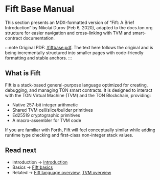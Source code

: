 
# Fift Base Manual

This section presents an MDX-formatted version of “Fift: A Brief Introduction” by Nikolai Durov (Feb 6, 2020), adapted to the docs.ton.org structure for easier navigation and cross-linking with TVM and smart-contract documentation.

:::note
Original PDF: [/fiftbase.pdf](/fiftbase.pdf). The text here follows the original and is being incrementally structured into smaller pages with code-friendly formatting and stable anchors.
:::

## What is Fift

Fift is a stack-based general-purpose language optimized for creating, debugging, and managing TON smart contracts. It is designed to interact with the TON Virtual Machine (TVM) and the TON Blockchain, providing:
- Native 257-bit integer arithmetic
- Shared TVM cell/slice/builder primitives
- Ed25519 cryptographic primitives
- A macro-assembler for TVM code

If you are familiar with Forth, Fift will feel conceptually similar while adding runtime type checking and first-class non-integer stack values.

## Read next

- Introduction → [Introduction](/v3/documentation/fiftbase/introduction)
- Basics → [Fift basics](/v3/documentation/fiftbase/fift-basics)
- Related → [Fift language overview](/v3/documentation/smart-contracts/fift/overview), [TVM overview](/v3/documentation/tvm/overview)

<Feedback />

